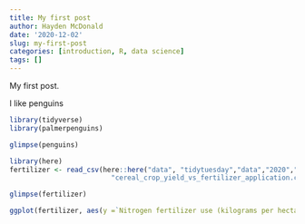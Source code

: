 ```yaml
---
title: My first post
author: Hayden McDonald
date: '2020-12-02'
slug: my-first-post
categories: [introduction, R, data science]
tags: []
---
```


My first post.

I like penguins

```r
library(tidyverse)
library(palmerpenguins)
```
```r
glimpse(penguins)
```

```r
library(here)
fertilizer <- read_csv(here::here("data", "tidytuesday","data","2020","2020-09-01",
                         "cereal_crop_yield_vs_fertilizer_application.csv"))
```

```r
glimpse(fertilizer)
```

```r
ggplot(fertilizer, aes(y =`Nitrogen fertilizer use (kilograms per hectare)`, x = Year)) + geom_point()
```









